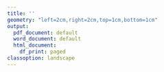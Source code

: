 ```yaml
---
title: ''
geometry: "left=2cm,right=2cm,top=1cm,bottom=1cm"
output:
  pdf_document: default
  word_document: default
  html_document:
    df_print: paged
classoption: landscape
---
```

\pagenumbering{gobble}
\begin{center}
\includegraphics[height=4cm]{templates/rpic.png}
\hfill
\includegraphics[height=4cm]{templates/lpic.png} \\
\bigskip
{\Huge\bf Certificado de participación } \\
\bigskip
{\Huge <<Ponente>> } \\
{\Large\bf <<Afiliacion>>} \\
\bigskip
\bigskip
{\Large ha participado en:}
{\Large <<ACTO>> - <<GRUPO>>} \\
{\Large con la comunicación <<Tipo>> titulada:} \\
\bigskip
\bigskip
{\Huge\bf <<Titulo>> } \\
\bigskip
\bigskip
{\Large con fecha de <<Fecha>> y una duración de <<HORAS>> hora(s).} \\
\bigskip
\bigskip
{\Large Firmado por:}\\
\bigskip
\includegraphics[height=2cm]{templates/spic.png}\\
{\Large <<FIRMANTE>>}\\
{\Large <<PUESTO>>}\\

\end{center}

